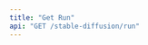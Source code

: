 ```yaml
---
title: "Get Run"
api: "GET /stable-diffusion/run"
---
```


<ParamField header="Authorization" type="string" required hidden />

<ParamField header="x-api-key" type="string" required hidden />

### Query Parameters

<ParamField query="runId" type="string" required>
  The id of the run
</ParamField>

<RequestExample>

```bash cURL
curl -X 'GET' \
  'https://api.mirageml.com/stable-diffusion/run?runId={}' \
  -H 'accept: application/json'
```

</RequestExample>
